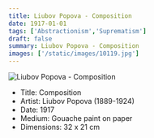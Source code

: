 ```yaml
---
title: Liubov Popova - Composition
date: 1917-01-01
tags: ['Abstractionism','Suprematism']
draft: false
summary: Liubov Popova - Composition
images: ['/static/images/10119.jpg']
---
```


![Liubov Popova - Composition](/static/images/10119.jpg)

* Title: Composition
* Artist: Liubov Popova (1889-1924)
* Date: 1917
* Medium: Gouache paint on paper
* Dimensions: 32 x 21 cm


